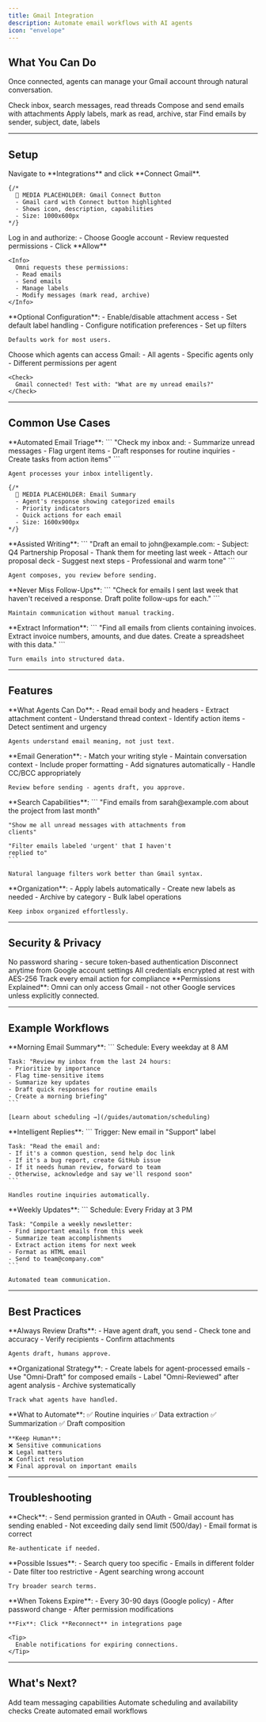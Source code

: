 ```yaml
---
title: Gmail Integration
description: Automate email workflows with AI agents
icon: "envelope"
---
```


## What You Can Do

Once connected, agents can manage your Gmail account through natural conversation.

<CardGroup cols={2}>
  <Card title="Read Emails" icon="envelope-open">
    Check inbox, search messages, read threads
  </Card>
  <Card title="Send Messages" icon="paper-plane">
    Compose and send emails with attachments
  </Card>
  <Card title="Organize" icon="folder">
    Apply labels, mark as read, archive, star
  </Card>
  <Card title="Filter & Search" icon="filter">
    Find emails by sender, subject, date, labels
  </Card>
</CardGroup>

---

## Setup

<Steps>
  <Step title="Connect Gmail">
    Navigate to **Integrations** and click **Connect Gmail**.

    {/* 
      📸 MEDIA PLACEHOLDER: Gmail Connect Button
      - Gmail card with Connect button highlighted
      - Shows icon, description, capabilities
      - Size: 1000x600px
    */}
  </Step>

  <Step title="Google OAuth">
    Log in and authorize:
    - Choose Google account
    - Review requested permissions
    - Click **Allow**

    <Info>
      Omni requests these permissions:
      - Read emails
      - Send emails
      - Manage labels
      - Modify messages (mark read, archive)
    </Info>
  </Step>

  <Step title="Configure Settings">
    **Optional Configuration**:
    - Enable/disable attachment access
    - Set default label handling
    - Configure notification preferences
    - Set up filters

    Defaults work for most users.
  </Step>

  <Step title="Assign to Agents">
    Choose which agents can access Gmail:
    - All agents
    - Specific agents only
    - Different permissions per agent

    <Check>
      Gmail connected! Test with: "What are my unread emails?"
    </Check>
  </Step>
</Steps>

---

## Common Use Cases

<Tabs>
  <Tab title="Inbox Management">
    **Automated Email Triage**:
    ```
    "Check my inbox and:
    - Summarize unread messages
    - Flag urgent items
    - Draft responses for routine inquiries
    - Create tasks from action items"
    ```

    Agent processes your inbox intelligently.

    {/* 
      📸 MEDIA PLACEHOLDER: Email Summary
      - Agent's response showing categorized emails
      - Priority indicators
      - Quick actions for each email
      - Size: 1600x900px
    */}
  </Tab>

  <Tab title="Email Composition">
    **Assisted Writing**:
    ```
    "Draft an email to john@example.com:
    - Subject: Q4 Partnership Proposal
    - Thank them for meeting last week
    - Attach our proposal deck
    - Suggest next steps
    - Professional and warm tone"
    ```

    Agent composes, you review before sending.
  </Tab>

  <Tab title="Follow-Up Automation">
    **Never Miss Follow-Ups**:
    ```
    "Check for emails I sent last week that haven't 
    received a response. Draft polite follow-ups for each."
    ```

    Maintain communication without manual tracking.
  </Tab>

  <Tab title="Data Extraction">
    **Extract Information**:
    ```
    "Find all emails from clients containing invoices.
    Extract invoice numbers, amounts, and due dates.
    Create a spreadsheet with this data."
    ```

    Turn emails into structured data.
  </Tab>
</Tabs>

---

## Features

<AccordionGroup>
  <Accordion title="Intelligent Reading" icon="glasses">
    **What Agents Can Do**:
    - Read email body and headers
    - Extract attachment content
    - Understand thread context
    - Identify action items
    - Detect sentiment and urgency

    Agents understand email meaning, not just text.
  </Accordion>

  <Accordion title="Smart Composition" icon="pen-fancy">
    **Email Generation**:
    - Match your writing style
    - Maintain conversation context
    - Include proper formatting
    - Add signatures automatically
    - Handle CC/BCC appropriately

    Review before sending - agents draft, you approve.
  </Accordion>

  <Accordion title="Advanced Filtering" icon="filter">
    **Search Capabilities**:
    ```
    "Find emails from sarah@example.com about the project 
    from last month"
    
    "Show me all unread messages with attachments from 
    clients"
    
    "Filter emails labeled 'urgent' that I haven't 
    replied to"
    ```

    Natural language filters work better than Gmail syntax.
  </Accordion>

  <Accordion title="Label Management" icon="tags">
    **Organization**:
    - Apply labels automatically
    - Create new labels as needed
    - Archive by category
    - Bulk label operations

    Keep inbox organized effortlessly.
  </Accordion>
</AccordionGroup>

---

## Security & Privacy

<CardGroup cols={2}>
  <Card title="OAuth Security" icon="shield">
    No password sharing - secure token-based authentication
  </Card>
  <Card title="Revocable Access" icon="rotate-left">
    Disconnect anytime from Google account settings
  </Card>
  <Card title="Encrypted Storage" icon="lock">
    All credentials encrypted at rest with AES-256
  </Card>
  <Card title="Audit Logs" icon="list-check">
    Track every email action for compliance
  </Card>
</CardGroup>

<Warning>
  **Permissions Explained**: Omni can only access Gmail - not other Google services unless explicitly connected.
</Warning>

---

## Example Workflows

<Tabs>
  <Tab title="Daily Digest">
    **Morning Email Summary**:
    ```
    Schedule: Every weekday at 8 AM
    
    Task: "Review my inbox from the last 24 hours:
    - Prioritize by importance
    - Flag time-sensitive items
    - Summarize key updates
    - Draft quick responses for routine emails
    - Create a morning briefing"
    ```

    [Learn about scheduling →](/guides/automation/scheduling)
  </Tab>

  <Tab title="Auto-Responder">
    **Intelligent Replies**:
    ```
    Trigger: New email in "Support" label
    
    Task: "Read the email and:
    - If it's a common question, send help doc link
    - If it's a bug report, create GitHub issue
    - If it needs human review, forward to team
    - Otherwise, acknowledge and say we'll respond soon"
    ```

    Handles routine inquiries automatically.
  </Tab>

  <Tab title="Newsletter Creator">
    **Weekly Updates**:
    ```
    Schedule: Every Friday at 3 PM
    
    Task: "Compile a weekly newsletter:
    - Find important emails from this week
    - Summarize team accomplishments
    - Extract action items for next week
    - Format as HTML email
    - Send to team@company.com"
    ```

    Automated team communication.
  </Tab>
</Tabs>

---

## Best Practices

<AccordionGroup>
  <Accordion title="Review Before Sending" icon="eye">
    **Always Review Drafts**:
    - Have agent draft, you send
    - Check tone and accuracy
    - Verify recipients
    - Confirm attachments

    Agents draft, humans approve.
  </Accordion>

  <Accordion title="Use Labels Effectively" icon="tags">
    **Organizational Strategy**:
    - Create labels for agent-processed emails
    - Use "Omni-Draft" for composed emails
    - Label "Omni-Reviewed" after agent analysis
    - Archive systematically

    Track what agents have handled.
  </Accordion>

  <Accordion title="Set Boundaries" icon="shield-halved">
    **What to Automate**:
    ✅ Routine inquiries
    ✅ Data extraction
    ✅ Summarization
    ✅ Draft composition

    **Keep Human**:
    ❌ Sensitive communications
    ❌ Legal matters
    ❌ Conflict resolution
    ❌ Final approval on important emails
  </Accordion>
</AccordionGroup>

---

## Troubleshooting

<AccordionGroup>
  <Accordion title="Can't Send Emails" icon="ban">
    **Check**:
    - Send permission granted in OAuth
    - Gmail account has sending enabled
    - Not exceeding daily send limit (500/day)
    - Email format is correct

    Re-authenticate if needed.
  </Accordion>

  <Accordion title="Emails Not Found" icon="question">
    **Possible Issues**:
    - Search query too specific
    - Emails in different folder
    - Date filter too restrictive
    - Agent searching wrong account

    Try broader search terms.
  </Accordion>

  <Accordion title="Authentication Expired" icon="clock">
    **When Tokens Expire**:
    - Every 30-90 days (Google policy)
    - After password change
    - After permission modifications

    **Fix**: Click **Reconnect** in integrations page

    <Tip>
      Enable notifications for expiring connections.
    </Tip>
  </Accordion>
</AccordionGroup>

---

## What's Next?

<CardGroup cols={2}>
  <Card
    title="Slack Integration"
    icon="slack"
    href="/guides/integrations/slack"
  >
    Add team messaging capabilities
  </Card>
  <Card
    title="Calendar Integration"
    icon="calendar"
    href="/guides/integrations/calendar"
  >
    Automate scheduling and availability checks
  </Card>
  <Card
    title="Automation Workflows"
    icon="diagram-project"
    href="/guides/automation/workflows"
  >
    Create automated email workflows
  </Card>
</CardGroup>
